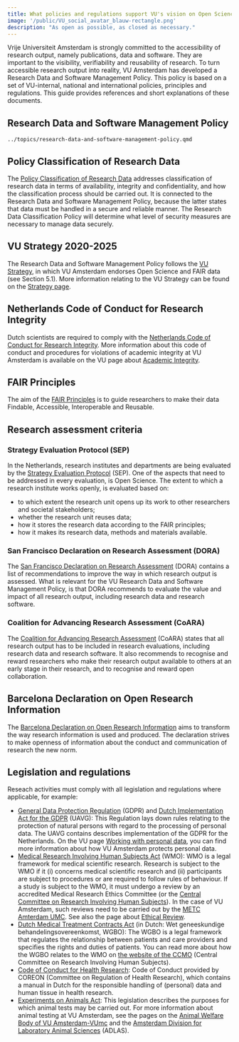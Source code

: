 ```yaml
---
title: What policies and regulations support VU's vision on Open Science?
image: '/public/VU_social_avatar_blauw-rectangle.png'
description: "As open as possible, as closed as necessary."
---
```


Vrije Universiteit Amsterdam is strongly committed to the accessibility of research output, namely publications, data and software. They are important to the visibility, verifiability and reusability of research. To turn accessible research output into reality, VU Amsterdam has developed a Research Data and Software Management Policy. This policy is based on a set of VU-internal, national and international policies, principles and regulations. This guide provides references and short explanations of these documents.

## Research Data and Software Management Policy

```.include
../topics/research-data-and-software-management-policy.qmd
```

## Policy Classification of Research Data
The [Policy Classification of Research Data](../public/policies-regulations/Dataclassificatiebeleid-VU-NL-v1.0.pdf) addresses classification of research data in terms of availability, integrity and confidentiality, and how the classification process should be carried out. It is connected to the Research Data and Software Management Policy, because the latter states that data must be handled in a secure and reliable manner. The Research Data Classification Policy will determine what level of security measures are necessary to manage data securely.

## VU Strategy 2020-2025

The Research Data and Software Management Policy follows the [VU Strategy](https://issuu.com/vuuniversity/docs/vu_instellingsplan-eng), in which VU Amsterdam endorses Open Science and FAIR data (see Section 5.1). More information relating to the VU Strategy can be found on the [Strategy page](https://vu.nl/en/about-vu/more-about/strategy).

## Netherlands Code of Conduct for Research Integrity

Dutch scientists are required to comply with the [Netherlands Code of Conduct for Research Integrity](https://www.universiteitenvannederland.nl/en/research-integrity). More information about this code of conduct and procedures for violations of academic integrity at VU Amsterdam is available on the VU page about [Academic Integrity](../topics/academic-integrity.qmd).

## FAIR Principles

The aim of the [FAIR Principles](../topics/fair-principles.qmd) is to guide researchers to make their data Findable, Accessible, Interoperable and Reusable.

## Research assessment criteria

### Strategy Evaluation Protocol (SEP)

In the Netherlands, research institutes and departments are being evaluated by the [Strategy Evaluation Protocol](https://storage.knaw.nl/2022-06/SEP_2021-2027.pdf) (SEP). One of the aspects that need to be addressed in every evaluation, is Open Science. The extent to which a research institute works openly, is evaluated based on:

* to which extent the research unit opens up its work to other researchers and societal stakeholders;
* whether the research unit reuses data;
* how it stores the research data according to the FAIR principles;
* how it makes its research data, methods and materials available.

### San Francisco Declaration on Research Assessment (DORA)

The [San Francisco Declaration on Research Assessment](https://sfdora.org/read/) (DORA) contains a list of recommendations to improve the way in which research output is assessed. What is relevant for the VU Research Data and Software Management Policy, is that DORA recommends to evaluate the value and impact of all research output, including research data and research software.

### Coalition for Advancing Research Assessment (CoARA)
The [Coalition for Advancing Research Assessment](https://coara.eu/) (CoARA) states that all research output has to be included in research evaluations, including research data and research software. It also recommends to recognise and reward researchers who make their research output available to others at an early stage in their research, and to recognise and reward open collaboration.

## Barcelona Declaration on Open Research Information

The [Barcelona Declaration on Open Research Information](https://barcelona-declaration.org/) aims to transform the way research information is used and produced. The declaration strives to make openness of information about the conduct and communication of research the new norm.

## Legislation and regulations

Reseach activities must comply with all legislation and regulations where applicable, for example:

* [General Data Protection Regulation](https://gdpr-info.eu/) (GDPR) and [Dutch Implementation Act for the GDPR](https://wetten.overheid.nl/BWBR0040940/2021-07-01) (UAVG): This Regulation lays down rules relating to the protection of natural persons with regard to the processing of personal data. The UAVG contains describes implementation of the GDPR for the Netherlands. On the VU page [Working with personal data](https://vu.nl/en/employee/privacy-and-information-security/working-with-personal-data), you can find more information about how VU Amsterdam protects personal data.
* [Medical Research Involving Human Subjects Act](https://english.ccmo.nl/investigators/legal-framework-for-medical-scientific-research/your-research-is-it-subject-to-the-wmo-or-not) (WMO): WMO is a legal framework for medical scientific research. Research is subject to the WMO if it (i) concerns medical scientific research and (ii) participants are subject to procedures or are required to follow rules of behaviour. If a study is subject to the WMO, it must undergo a review by an accredited Medical Research Ethics Committee (or the [Central Committee on Research Involving Human Subjects](https://english.ccmo.nl/)). In the case of VU Amsterdam, such reviews need to be carried out by the [METC Amterdam UMC](https://metc.amsterdamumc.org/). See also the page about [Ethical Review](../topics/ethical-review.qmd).
* [Dutch Medical Treatment Contracts Act](https://wetten.overheid.nl/BWBR0005290/2020-07-01/#Boek7_Titeldeel7_Afdeling5) (in Dutch: Wet geneeskundige behandelingsovereenkomst, WGBO): The WGBO is a legal framework that regulates the relationship between patients and care providers and specifies the rights and duties of patients. You can read more about how the WGBO relates to the WMO on [the website of the CCMO](https://english.ccmo.nl/investigators/legal-framework-for-medical-scientific-research/laws/dutch-medical-treatment-contracts-act) (Central Committee on Research Involving Human Subjects).
* [Code of Conduct for Health Research](https://www.coreon.org/gedragscode-gezondheidsonderzoek/): Code of Conduct provided by COREON (Committee on Regulation of Health Research), which contains a manual in Dutch for the responsible handling of (personal) data and human tissue in health research.
* [Experiments on Animals Act](https://business.gov.nl/regulation/animal-testing/): This legislation describes the purposes for which animal tests may be carried out. For more information about animal testing at VU Amsterdam, see the pages on the [Animal Welfare Body of VU Amsterdam-VUmc](https://vu.nl/en/employee/guidelines-and-procedures/animal-welfare-body-of-vu-amsterdam-vumc) and the [Amsterdam Division for Laboratory Animal Sciences](https://vu.nl/en/about-vu/research-institutes/amsterdam-animal-research-center-aarc) (ADLAS).
